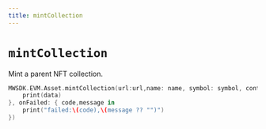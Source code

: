 ```yaml
---
title: mintCollection
---
```


# `mintCollection`
Mint a parent NFT collection.

```Swift
MWSDK.EVM.Asset.mintCollection(url:url,name: name, symbol: symbol, contract_type: contract_type, mint_start_id: mint_start_id,mint_end_id:mint_end_id,mint_amount: mint_amount ,confirmation:confirmation, onSuccess: { data in
    print(data)
}, onFailed: { code,message in
    print("failed:\(code),\(message ?? "")")
})
```
